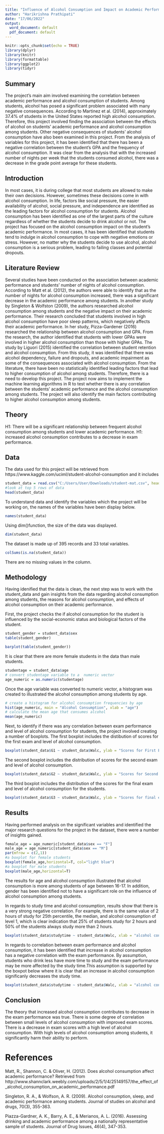 ---
title: "Influence of Alcohol Consumption and Impact on Academic Performance"
author: "Harikrishna Prathipati"
date: "17/06/2022"
output: 
  word_document: default
  pdf_document: default
---

```{r setup, include=FALSE}
knitr::opts_chunk$set(echo = TRUE)
library(dplyr)
library(knitr)
library(formattable)
library(ggplot2)
library(tidyr)
```

## Summary
The project's main aim involved examining the correlation between academic performance and alcohol consumption of students. Among students, alcohol has posed a significant problem associated with many negative consequences. According to Martinez et al. (2014), approximately 37.4% of students in the United States reported high alcohol consumption. Therefore, this project involved finding the association between the effects of alcohol on students' academic performance and alcohol consumption among students. Other negative consequences of students' alcohol consumption have also been examined in this project. From the analysis of variables for this project, it has been identified that there has been a negative correlation between the student's GPA and the frequency of alcohol consumption. It was clear from the analysis that with the increased number of nights per week that the students consumed alcohol, there was a decrease in the grade point average for these students. 

## Introduction
In most cases, it is during college that most students are allowed to make their own decisions. However, sometimes these decisions come in with alcohol consumption. In life, factors like social pressure, the easier availability of alcohol, social pressure, and independence are identified as the leading factors for alcohol consumption for students. Alcohol consumption has been identified as one of the largest parts of the culture regardless of whether the students decide to drink alcohol or not. The project has focused on the alcohol consumption impact on the student's academic performance. In most cases, it has been identified that students tend to indulge in alcohol consumption to cope with negative emotions or stress. However, no matter why the students decide to use alcohol, alcohol consumption is a serious problem, leading to failing classes and potential dropouts.

## Literature Review
Several studies have been conducted on the association between academic performance and students' number of nights of alcohol consumption. According to Matt et al. (2012), the authors were able to identify that as the number of nights for alcohol consumption increased, there was a significant decrease in the academic performance among students. In another study by Singleton & Wolfston (2009), the authors researched alcohol consumption among students and the negative impact on their academic performance. Their research concluded that students involved in high alcohol consumption have poor sleep patterns, which negatively affects their academic performance. In her study, Pizza-Gardener (2016) researched the relationship between alcohol consumption and GPA. From the research, the author identified that students with lower GPAs were involved in higher alcohol consumption than those with higher GPAs.
The study by Liguori (2015) identified the correlation between student retention and alcohol consumption. From this study, it was identified that there was alcohol dependency, failure and dropouts, and academic impairment as some of the consequences associated with alcohol consumption. From the literature, there have been no statistically identified leading factors that lead to higher consumption of alcohol among students. Therefore, there is a need to develop this project. 
The project now aims to implement the machine learning algorithms in R to test whether there is any correlation between the students' academic performance and the alcohol consumption among students. The project will also identify the main factors contributing to higher alcohol consumption among students.

## Theory
H1: There will be a significant relationship between frequent alcohol consumption among students and lower academic performance.
H1: increased alcohol consumption contributes to a decrease in exam performance.

## Data

The data used for this project will be retrieved from https://www.kaggle.com/uciml/student-alcohol-consumption and it includes


```{r echo=FALSE}
student_data = read.csv("C:/Users/User/Downloads/student-mat.csv", header = T)
#look at top 5 rows of data
head(student_data)
```

To understand data and identify the variables which the project will be working on, the names of the variables have been display below. 

```{r echo=FALSE}
names(student_data)
```

Using dim()function, the size of the data was displayed.

```{r}
dim(student_data)
```

The dataset is made up of 395 records and 33 total variables. 

```{r}
colSums(is.na(student_data))
```

There are no missing values in the column. 


## Methodology

Having idenified that the data is clean, the next step was to work with the student_data and gain insights from the data regarding alcohol consumption among  students, the reasons for alcohol consumption, and effects of alcohol consumption on their academic performance. 

First, the project checks the if alcohol consumption for the  student is influenced by the social-economic status and biological factors of the student. 
```{r echo=FALSE}
student_gender = student_data$sex 
table(student_gender)

```

```{r echo=FALSE}
barplot(table(student_gender))

```

It is clear that there are more female students in the data than male students. 

```{r}
studentage = student_data$age
# convert studentage variable to a  numeric vector
age_numeric = as.numeric(studentage) 
```

Once the age variable was converted to numeric vector, a histogram was created to illustrated the alcohol consumption among  students by age. 


```{r echo=FALSE}
# create a histogram for alcohol consumption frequencies by age
hist(age_numeric, main = "Alcohol Consumption", xlab = "age")
# calculate the mean age that consumes alcohol
mean(age_numeric) 
```

Next, to identify if there was any correlation between exam performance and level of alcohol consumption for students, the project involved creating a number of boxplots.
The first boxplot includes the distibution of scores for the first exam and level of alcohol consumption. 

```{r echo=FALSE}
boxplot(student_data$G1 ~ student_data$Walc, ylab = "Scores for First Exam", xlab = "Alcohol Consumption")
```


The second boxplot includes the distribution of scores for the second exam and level of alcohol consumption.

```{r echo=FALSE}
boxplot(student_data$G2 ~ student_data$Walc, ylab = "Scores for Second Exam", xlab = "Alcohol Consumption")
```

The third boxplot includes the distribution of the scores for the final exam and level of alcohol consumption for the  students. 

```{r echo=FALSE}
boxplot(student_data$G3 ~ student_data$Walc, ylab = "Scores for final exam", xlab = "Alcohol Consumption")
```

## Results
Having performed analysis on the significant variables and identified the major research questions for the project in the dataset, there were a number of insights gained. 

```{r echo=FALSE}
female_age = age_numeric[student_data$sex == "F"]
male_age = age_numeric[student_data$sex == "M"]
par(mfrow = c(2,1))
#a boxplot for female students
boxplot(female_age,horizontal=T, col="light blue")  
#a boxplot for male students
boxplot(male_age,horizontal=T) 
```


The results for age and alcohol consumption illustrated that alcohol consumption is more among  students of age between 16-17. In addition, gender has been identified not to have a significant role on the influence of alcohol consumption among  students. 

In regards to study time and alcohol consumption, results show that there is a very strong negative correlation. For example, there is the same value of 2 hours of study for 25th percentile, the median, and alcohol consumption of level 1, which is clear indication that 25% of students study for 2 hours and 50% of the students always study more than 2 hours. 

```{r echo=FALSE}
boxplot(student_data$studytime ~ student_data$Walc, xlab = "alcohol consumption", ylab = "study hours")

```

In regards to correlation between exam performance and alcohol consumption, it has been identified that increase in alcohol consumption has a negative correlation with the exam performance. By assumption, students who drink less have more time to study and the exam performance may be more affected by the study time.This assumption is supported by the boxpot below where it is clear that an increase in alcohol consumption significanly decreases the study time.  


```{r echo=FALSE}
boxplot(student_data$studytime ~ student_data$Walc, xlab = "alcohol consumption", ylab = "Study hours")
```


## Conclusion

The theory that increased alcohol consumption contributes to decrease in the exam performance was true. There is some degree of correlation between small levels of alcohol consumption with improved exam scores. There is a decrease in exam scores with a high level of alcohol consumption. With high levels of alcohol consumption among students, it significantly harm their ability to perform. 



# References

Matt, R., Shannon, C. & Oliver, H. (2012). Does alcohol consumption affect academic performance? Retrieved from http://www.shannclark.weebly.com/uploads/2/5/1/4/25149157/the_effect_of_alcohol_consumption_on_academic_performance.pdf 

Singleton, R. A., & Wolfson, A. R. (2009). Alcohol consumption, sleep, and academic performance among  students. Journal of studies on alcohol and drugs, 70(3), 355-363.

Piazza-Gardner, A. K., Barry, A. E., & Merianos, A. L. (2016). Assessing drinking and academic performance among a nationally representative sample of  students. Journal of Drug Issues, 46(4), 347-353.